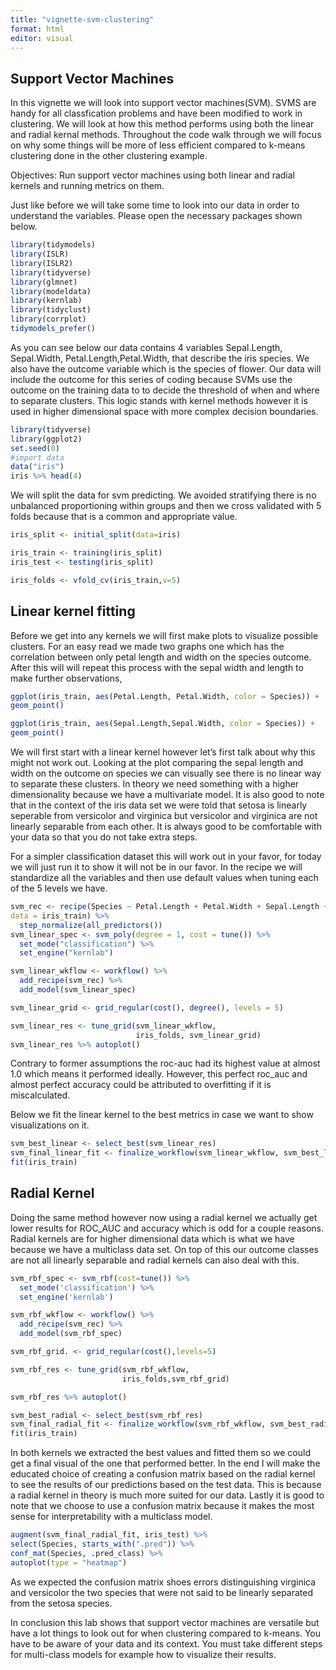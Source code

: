 ```yaml
---
title: "vignette-svm-clustering"
format: html
editor: visual
---
```


## Support Vector Machines

In this vignette we will look into support vector machines(SVM). SVMS are handy for all classfication problems and have been modified to work in clustering. We will look at how this method performs using both the linear and radial kernal methods. Throughout the code walk through we will focus on why some things will be more of less efficient compared to k-means clustering done in the other clustering example.

Objectives: Run support vector machines using both linear and radial kernels and running metrics on them.

Just like before we will take some time to look into our data in order to understand the variables. Please open the necessary packages shown below.

```r
library(tidymodels)
library(ISLR)
library(ISLR2)
library(tidyverse)
library(glmnet)
library(modeldata)
library(kernlab)
library(tidyclust)
library(corrplot)
tidymodels_prefer()
```

As you can see below our data contains 4 variables Sepal.Length, Sepal.Width, Petal.Length,Petal.Width, that describe the iris species. We also have the outcome variable which is the species of flower. Our data will include the outcome for this series of coding because SVMs use the outcome on the training data to to decide the threshold of when and where to separate clusters. This logic stands with kernel methods however it is used in higher dimensional space with more complex decision boundaries.

```r
library(tidyverse)
library(ggplot2)
set.seed(0)
#import data
data("iris")
iris %>% head(4)
```

We will split the data for svm predicting. We avoided stratifying there is no unbalanced proportioning within groups and then we cross validated with 5 folds because that is a common and appropriate value.

```r
iris_split <- initial_split(data=iris)

iris_train <- training(iris_split)
iris_test <- testing(iris_split)

iris_folds <- vfold_cv(iris_train,v=5)

```

## Linear kernel fitting

Before we get into any kernels we will first make plots to visualize possible clusters. For an easy read we made two graphs one which has the correlation between only petal length and width on the species outcome. After this will will repeat this process with the sepal width and length to make further observations,

```r
ggplot(iris_train, aes(Petal.Length, Petal.Width, color = Species)) +
geom_point()
```

```r
ggplot(iris_train, aes(Sepal.Length,Sepal.Width, color = Species)) +
geom_point()
```

We will first start with a linear kernel however let's first talk about why this might not work out. Looking at the plot comparing the sepal length and width on the outcome on species we can visually see there is no linear way to separate these clusters. In theory we need something with a higher dimensionality because we have a multivariate model. It is also good to note that in the context of the iris data set we were told that setosa is linearly seperable from versicolor and virginica but versicolor and virginica are not linearly separable from each other. It is always good to be comfortable with your data so that you do not take extra steps.

For a simpler classification dataset this will work out in your favor, for today we will just run it to show it will not be in our favor. In the recipe we will standardize all the variables and then use default values when tuning each of the 5 levels we have.

```r
svm_rec <- recipe(Species ~ Petal.Length + Petal.Width + Sepal.Length + Sepal.Width,
data = iris_train) %>%
  step_normalize(all_predictors())
svm_linear_spec <- svm_poly(degree = 1, cost = tune()) %>%
  set_mode("classification") %>%
  set_engine("kernlab")

svm_linear_wkflow <- workflow() %>%
  add_recipe(svm_rec) %>%
  add_model(svm_linear_spec)

svm_linear_grid <- grid_regular(cost(), degree(), levels = 5)

svm_linear_res <- tune_grid(svm_linear_wkflow,
                            iris_folds, svm_linear_grid)
svm_linear_res %>% autoplot()

```

Contrary to former assumptions the roc-auc had its highest value at almost 1.0 which means it performed ideally. However, this perfect roc_auc and almost perfect accuracy could be attributed to overfitting if it is miscalculated.

Below we fit the linear kernel to the best metrics in case we want to show visualizations on it.

```r
svm_best_linear <- select_best(svm_linear_res)
svm_final_linear_fit <- finalize_workflow(svm_linear_wkflow, svm_best_linear) %>%
fit(iris_train)
```

## Radial Kernel

Doing the same method however now using a radial kernel we actually get lower results for ROC_AUC and accuracy which is odd for a couple reasons. Radial kernels are for higher dimensional data which is what we have because we have a multiclass data set. On top of this our outcome classes are not all linearly separable and radial kernels can also deal with this.

```r
svm_rbf_spec <- svm_rbf(cost=tune()) %>%
  set_mode('classification') %>%
  set_engine('kernlab')

svm_rbf_wkflow <- workflow() %>%
  add_recipe(svm_rec) %>%
  add_model(svm_rbf_spec)

svm_rbf_grid. <- grid_regular(cost(),levels=5)

svm_rbf_res <- tune_grid(svm_rbf_wkflow,
                         iris_folds,svm_rbf_grid)

svm_rbf_res %>% autoplot()
```

```r
svm_best_radial <- select_best(svm_rbf_res)
svm_final_radial_fit <- finalize_workflow(svm_rbf_wkflow, svm_best_radial) %>%
fit(iris_train)
```

In both kernels we extracted the best values and fitted them so we could get a final visual of the one that performed better. In the end I will make the educated choice of creating a confusion matrix based on the radial kernel to see the results of our predictions based on the test data. This is because a radial kernel in theory is much more suited for our data. Lastly it is good to note that we choose to use a confusion matrix because it makes the most sense for interpretability with a multiclass model.

```r
augment(svm_final_radial_fit, iris_test) %>%
select(Species, starts_with(".pred")) %>%
conf_mat(Species, .pred_class) %>%
autoplot(type = "heatmap")
```

As we expected the confusion matrix shoes errors distinguishing virginica and versicolor the two species that were not said to be linearly separated from the setosa species.

In conclusion this lab shows that support vector machines are versatile but have a lot things to look out for when clustering compared to k-means. You have to be aware of your data and its context. You must take different steps for multi-class models for example how to visualize their results.
